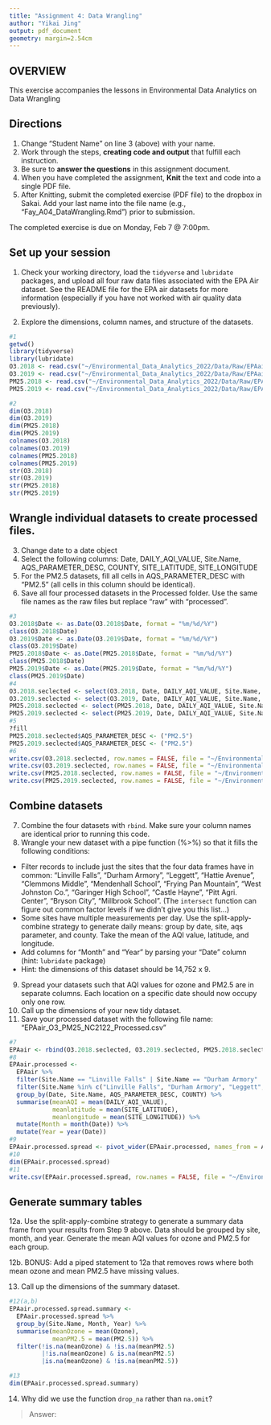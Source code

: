 ```yaml
---
title: "Assignment 4: Data Wrangling"
author: "Yikai Jing"
output: pdf_document
geometry: margin=2.54cm
---
```


## OVERVIEW

This exercise accompanies the lessons in Environmental Data Analytics on Data Wrangling 

## Directions
1. Change "Student Name" on line 3 (above) with your name.
2. Work through the steps, **creating code and output** that fulfill each instruction.
3. Be sure to **answer the questions** in this assignment document.
4. When you have completed the assignment, **Knit** the text and code into a single PDF file.
5. After Knitting, submit the completed exercise (PDF file) to the dropbox in Sakai. Add your last name into the file name (e.g., "Fay_A04_DataWrangling.Rmd") prior to submission.

The completed exercise is due on Monday, Feb 7 @ 7:00pm.

## Set up your session 
1. Check your working directory, load the `tidyverse` and `lubridate` packages, and upload all four raw data files associated with the EPA Air dataset. See the README file for the EPA air datasets for more information (especially if you have not worked with air quality data previously). 

2. Explore the dimensions, column names, and structure of the datasets. 

```r
#1
getwd()
library(tidyverse)
library(lubridate)
O3.2018 <- read.csv("~/Environmental_Data_Analytics_2022/Data/Raw/EPAair_O3_NC2018_raw.csv")
O3.2019 <- read.csv("~/Environmental_Data_Analytics_2022/Data/Raw/EPAair_O3_NC2019_raw.csv")
PM25.2018 <- read.csv("~/Environmental_Data_Analytics_2022/Data/Raw/EPAair_PM25_NC2018_raw.csv")
PM25.2019 <- read.csv("~/Environmental_Data_Analytics_2022/Data/Raw/EPAair_PM25_NC2019_raw.csv")

#2
dim(O3.2018)
dim(O3.2019)
dim(PM25.2018)
dim(PM25.2019)
colnames(O3.2018)
colnames(O3.2019)
colnames(PM25.2018)
colnames(PM25.2019)
str(O3.2018)
str(O3.2019)
str(PM25.2018)
str(PM25.2019)

```

## Wrangle individual datasets to create processed files.
3. Change date to a date object
4. Select the following columns: Date, DAILY_AQI_VALUE, Site.Name, AQS_PARAMETER_DESC, COUNTY, SITE_LATITUDE, SITE_LONGITUDE
5. For the PM2.5 datasets, fill all cells in AQS_PARAMETER_DESC with "PM2.5" (all cells in this column should be identical).
6. Save all four processed datasets in the Processed folder. Use the same file names as the raw files but replace "raw" with "processed".

```r
#3
O3.2018$Date <- as.Date(O3.2018$Date, format = "%m/%d/%Y")
class(O3.2018$Date)
O3.2019$Date <- as.Date(O3.2019$Date, format = "%m/%d/%Y")
class(O3.2019$Date)
PM25.2018$Date <- as.Date(PM25.2018$Date, format = "%m/%d/%Y")
class(PM25.2018$Date)
PM25.2019$Date <- as.Date(PM25.2019$Date, format = "%m/%d/%Y")
class(PM25.2019$Date)
#4
O3.2018.seclected <- select(O3.2018, Date, DAILY_AQI_VALUE, Site.Name, AQS_PARAMETER_DESC, COUNTY, SITE_LATITUDE, SITE_LONGITUDE)
O3.2019.seclected <- select(O3.2019, Date, DAILY_AQI_VALUE, Site.Name, AQS_PARAMETER_DESC, COUNTY, SITE_LATITUDE, SITE_LONGITUDE)
PM25.2018.seclected <- select(PM25.2018, Date, DAILY_AQI_VALUE, Site.Name, AQS_PARAMETER_DESC, COUNTY, SITE_LATITUDE, SITE_LONGITUDE)
PM25.2019.seclected <- select(PM25.2019, Date, DAILY_AQI_VALUE, Site.Name, AQS_PARAMETER_DESC, COUNTY, SITE_LATITUDE, SITE_LONGITUDE)
#5
?fill
PM25.2018.seclected$AQS_PARAMETER_DESC <- ("PM2.5")
PM25.2019.seclected$AQS_PARAMETER_DESC <- ("PM2.5")
#6
write.csv(O3.2018.seclected, row.names = FALSE, file = "~/Environmental_Data_Analytics_2022/Data/Processed/EPAair_O3_NC2018_processed.csv")
write.csv(O3.2019.seclected, row.names = FALSE, file = "~/Environmental_Data_Analytics_2022/Data/Processed/EPAair_O3_NC2019_processed.csv")
write.csv(PM25.2018.seclected, row.names = FALSE, file = "~/Environmental_Data_Analytics_2022/Data/Processed/EPAair_PM25_NC2018_processed.csv")
write.csv(PM25.2019.seclected, row.names = FALSE, file = "~/Environmental_Data_Analytics_2022/Data/Processed/EPAair_PM25_NC2019_processed.csv")
```


## Combine datasets
7. Combine the four datasets with `rbind`. Make sure your column names are identical prior to running this code. 
8. Wrangle your new dataset with a pipe function (%>%) so that it fills the following conditions: 

* Filter records to include just the sites that the four data frames have in common: "Linville Falls", "Durham Armory", "Leggett", "Hattie Avenue", "Clemmons Middle", "Mendenhall School", "Frying Pan Mountain", "West Johnston Co.", "Garinger High School", "Castle Hayne", "Pitt Agri. Center", "Bryson City", "Millbrook School". (The `intersect` function can figure out common factor levels if we didn't give you this list...)
* Some sites have multiple measurements per day. Use the split-apply-combine strategy to generate daily means: group by date, site, aqs parameter, and county. Take the mean of the AQI value, latitude, and longitude.
* Add columns for "Month" and "Year" by parsing your "Date" column (hint: `lubridate` package)
* Hint: the dimensions of this dataset should be 14,752 x 9.

9. Spread your datasets such that AQI values for ozone and PM2.5 are in separate columns. Each location on a specific date should now occupy only one row.
10. Call up the dimensions of your new tidy dataset.
11. Save your processed dataset with the following file name: "EPAair_O3_PM25_NC2122_Processed.csv"

```r
#7
EPAair <- rbind(O3.2018.seclected, O3.2019.seclected, PM25.2018.seclected, PM25.2019.seclected)
#8
EPAair.processed <- 
  EPAair %>%
  filter(Site.Name == "Linville Falls" | Site.Name == "Durham Armory" | Site.Name == "Leggett" | Site.Name == "Hattie Avenue" | Site.Name == "Clemmons Middle" | Site.Name == "Mendenhall School" | Site.Name == "Frying Pan Mountain" | Site.Name == "West Johnston Co." | Site.Name == "Garinger High School" | Site.Name == "Castle Hayne" | Site.Name == "Pitt Agri. Center" | Site.Name == "Bryson City" | Site.Name == "Millbrook School") %>%
  filter(Site.Name %in% c("Linville Falls", "Durham Armory", "Leggett", "Hattie Avenue", "Clemmons Middle", "Mendenhall School", "Frying Pan Mountain", "West Johnston Co.", "Garinger High School", "Castle Hayne", "Pitt Agri. Center", "Bryson City", "Millbrook School")) %>%
  group_by(Date, Site.Name, AQS_PARAMETER_DESC, COUNTY) %>%
  summarise(meanAQI = mean(DAILY_AQI_VALUE), 
            meanlatitude = mean(SITE_LATITUDE), 
            meanlongitude = mean(SITE_LONGITUDE)) %>%
  mutate(Month = month(Date)) %>%
  mutate(Year = year(Date))
#9
EPAair.processed.spread <- pivot_wider(EPAair.processed, names_from = AQS_PARAMETER_DESC, values_from = meanAQI)
#10
dim(EPAair.processed.spread)
#11
write.csv(EPAair.processed.spread, row.names = FALSE, file = "~/Environmental_Data_Analytics_2022/Data/Processed/EPAair_O3_PM25_NC2122_Processed.csv")
```


## Generate summary tables
12a. Use the split-apply-combine strategy to generate a summary data frame from your results from Step 9 above. Data should be grouped by site, month, and year. Generate the mean AQI values for ozone and PM2.5 for each group. 

12b. BONUS: Add a piped statement to 12a that removes rows where both mean ozone and mean PM2.5 have missing values. 

13. Call up the dimensions of the summary dataset.


```r
#12(a,b)
EPAair.processed.spread.summary <- 
  EPAair.processed.spread %>%
  group_by(Site.Name, Month, Year) %>%
  summarise(meanOzone = mean(Ozone), 
            meanPM2.5 = mean(PM2.5)) %>%
  filter(!is.na(meanOzone) & !is.na(meanPM2.5)
         |!is.na(meanOzone) & is.na(meanPM2.5)
         |is.na(meanOzone) & !is.na(meanPM2.5))

#13
dim(EPAair.processed.spread.summary)
```

14. Why did we use the function `drop_na` rather than `na.omit`?

> Answer: 
